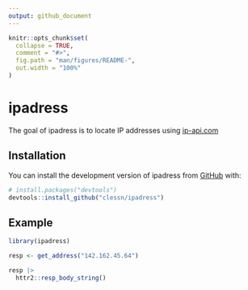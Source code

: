 ```yaml
---
output: github_document
---
```


<!-- README.md is generated from README.Rmd. Please edit that file -->

```r
knitr::opts_chunk$set(
  collapse = TRUE,
  comment = "#>",
  fig.path = "man/figures/README-",
  out.width = "100%"
)
```

# ipadress

<!-- badges: start -->
<!-- badges: end -->

The goal of ipadress is to locate IP addresses using [ip-api.com](ip-api.com)

## Installation

You can install the development version of ipadress from [GitHub](https://github.com/) with:

``` r
# install.packages("devtools")
devtools::install_github("clessn/ipadress")
```

## Example

```r
library(ipadress)

resp <- get_address("142.162.45.64")

resp |>
  httr2::resp_body_string()
```
